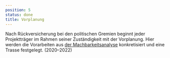 ```yaml
---
position: 5
status: done
title: Vorplanung
---
```

Nach Rückversicherung bei den politischen Gremien beginnt jeder Projektträger im Rahmen seiner Zuständigkeit mit der Vorplanung. Hier werden die Vorarbeiten aus [der Machbarkeitsanalyse](https://www.landkreis-ludwigsburg.de/de/verkehr-sicherheit-ordnung/radverkehr/radschnellwege/machbarkeitsstudie-radschnellverbindung-ludwigsburg-waiblingen/) konkretisiert und eine Trasse festgelegt. (2020–2022)
